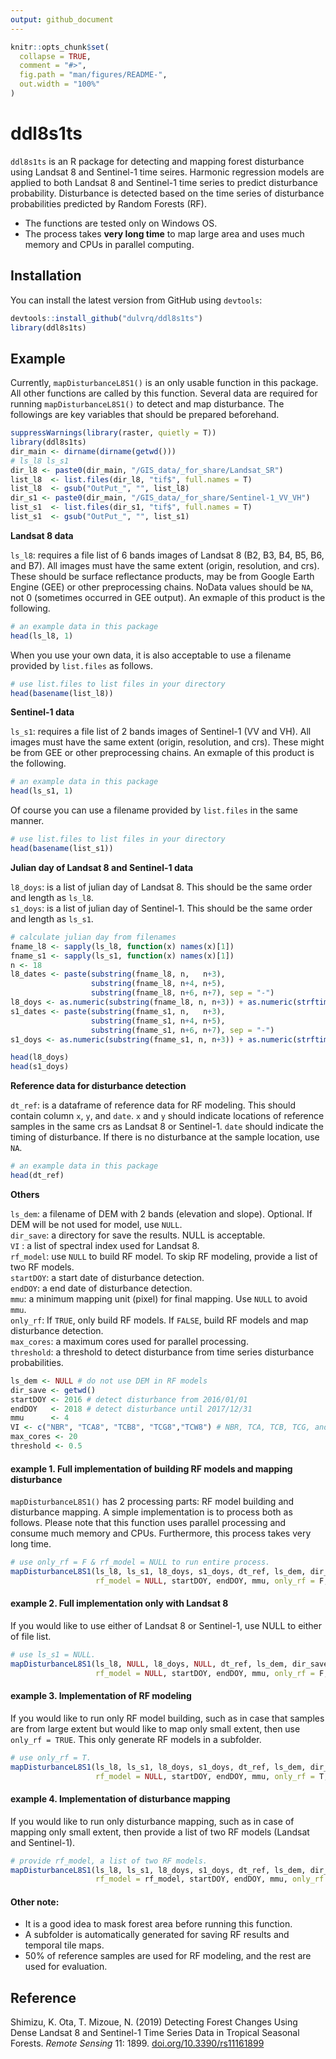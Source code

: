 ---
output: github_document
---

<!-- README.md is generated from README.Rmd. Please edit that file -->

```{r, include = FALSE}
knitr::opts_chunk$set(
  collapse = TRUE,
  comment = "#>",
  fig.path = "man/figures/README-",
  out.width = "100%"
)
```

# ddl8s1ts

<!-- badges: start -->
<!-- badges: end -->

`ddl8s1ts` is an R package for detecting and mapping forest disturbance using Landsat 8 and Sentinel-1 time seires. Harmonic regression models are applied to both Landsat 8 and Sentinel-1 time series to predict disturbance probability. Disturbance is detected based on the time series of disturbance probabilities predicted by Random Forests (RF).

* The functions are tested only on Windows OS. 
* The process takes **very long time** to map large area and uses much memory and CPUs in parallel computing.

## Installation

You can install the latest version from GitHub using `devtools`:

``` r
devtools::install_github("dulvrq/ddl8s1ts")
library(ddl8s1ts)
```

## Example

Currently, `mapDisturbanceL8S1()` is an only usable function in this package. All other functions are called by this function. Several data are required for running `mapDisturbanceL8S1()` to detect and map disturbance. The followings are key variables that should be prepared beforehand.

```{r echo = F}
suppressWarnings(library(raster, quietly = T))
library(ddl8s1ts)
dir_main <- dirname(dirname(getwd()))
# ls_l8 ls_s1
dir_l8 <- paste0(dir_main, "/GIS_data/_for_share/Landsat_SR")
list_l8  <- list.files(dir_l8, "tif$", full.names = T)
list_l8  <- gsub("OutPut_", "", list_l8)
dir_s1 <- paste0(dir_main, "/GIS_data/_for_share/Sentinel-1_VV_VH")
list_s1  <- list.files(dir_s1, "tif$", full.names = T)
list_s1  <- gsub("OutPut_", "", list_s1)
```

**Landsat 8 data**

`ls_l8`: requires a file list of 6 bands images of Landsat 8 (B2, B3, B4, B5, B6, and B7). All images must have the same extent (origin, resolution, and crs). These should be surface reflectance products, may be from Google Earth Engine (GEE) or other preprocessing chains. NoData values should be `NA`, not 0 (sometimes occurred in GEE output). An exmaple of this product is the following.

```{r example_ls_l8}
# an example data in this package
head(ls_l8, 1)
```
When you use your own data, it is also acceptable to use a filename provided by `list.files` as follows.
```{r example_list_l8}
# use list.files to list files in your directory
head(basename(list_l8))
```


**Sentinel-1 data**

`ls_s1`: requires a file list of 2 bands images of Sentinel-1 (VV and VH). All images must have the same extent (origin, resolution, and crs). These might be from GEE or other preprocessing chains. An exmaple of this product is the following.

```{r example_ls_s1}
# an example data in this package
head(ls_s1, 1)
```
Of course you can use a filename provided by `list.files` in the same manner.
```{r example_list_s1}
# use list.files to list files in your directory
head(basename(list_s1))
```


**Julian day of Landsat 8 and Sentinel-1 data**

`l8_doys`: is a list of julian day of Landsat 8. This should be the same order and length as `ls_l8`.   
`s1_doys`: is a list of julian day of Sentinel-1. This should be the same order and length as `ls_s1`.

```{r doys}
# calculate julian day from filenames
fname_l8 <- sapply(ls_l8, function(x) names(x)[1])
fname_s1 <- sapply(ls_s1, function(x) names(x)[1])
n <- 18
l8_dates <- paste(substring(fname_l8, n,   n+3),
                  substring(fname_l8, n+4, n+5),
                  substring(fname_l8, n+6, n+7), sep = "-")
l8_doys <- as.numeric(substring(fname_l8, n, n+3)) + as.numeric(strftime(l8_dates, format = "%j")) / 365
s1_dates <- paste(substring(fname_s1, n,   n+3),
                  substring(fname_s1, n+4, n+5),
                  substring(fname_s1, n+6, n+7), sep = "-")
s1_doys <- as.numeric(substring(fname_s1, n, n+3)) + as.numeric(strftime(s1_dates, format = "%j")) / 365

head(l8_doys)
head(s1_doys)
```

**Reference data for disturbance detection**

`dt_ref`: is a dataframe of reference data for RF modeling. This should contain column `x`, `y`, and `date`. 
`x` and `y` should indicate locations of reference samples in the same crs as Landsat 8 or Sentinel-1. 
`date` should indicate the timing of disturbance. If there is no disturbance at the sample location, use `NA`.

```{r dt_ref}
# an example data in this package
head(dt_ref)
```

**Others**    

`ls_dem`: a filename of DEM with 2 bands (elevation and slope). Optional. If DEM will be not used for model, use `NULL`.   
`dir_save`:	a directory for save the results. NULL is acceptable.  
`VI` : a list of spectral index used for Landsat 8.  
`rf_model`: use `NULL` to build RF model. To skip RF modeling, provide a list of two RF models.    
`startDOY`: a start date of disturbance detection.   
`endDOY`: a end date of disturbance detection.   
`mmu`: a minimum mapping unit (pixel) for final mapping. Use `NULL` to avoid `mmu`.    
`only_rf`: If `TRUE`, only build RF models. If `FALSE`, build RF models and map disturbance detection.    
`max_cores`: a maximum cores used for parallel processing.    
`threshold`: a threshold to detect disturbance from time series disturbance probabilities.

```{r others}
ls_dem <- NULL # do not use DEM in RF models
dir_save <- getwd()
startDOY <- 2016 # detect disturbance from 2016/01/01
endDOY   <- 2018 # detect disturbance until 2017/12/31
mmu      <- 4
VI <- c("NBR", "TCA8", "TCB8", "TCG8","TCW8") # NBR, TCA, TCB, TCG, and TCW
max_cores <- 20
threshold <- 0.5
```

#### example 1. Full implementation of building RF models and mapping disturbance
`mapDisturbanceL8S1()` has 2 processing parts: RF model building and disturbance mapping. A simple implementation is to process both as follows. Please note that this function uses parallel processing and consume much memory and CPUs. Furthermore, this process takes very long time.

```{r sample_1, eval = F}
# use only_rf = F & rf_model = NULL to run entire process.
mapDisturbanceL8S1(ls_l8, ls_s1, l8_doys, s1_doys, dt_ref, ls_dem, dir_save, VI,
                   rf_model = NULL, startDOY, endDOY, mmu, only_rf = F, max_cores, threshold)
```

#### example 2. Full implementation only with Landsat 8
If you would like to use either of Landsat 8 or Sentinel-1, use NULL to either of file list.

```{r sample_2, eval = F}
# use ls_s1 = NULL.
mapDisturbanceL8S1(ls_l8, NULL, l8_doys, NULL, dt_ref, ls_dem, dir_save, VI,
                   rf_model = NULL, startDOY, endDOY, mmu, only_rf = F, max_cores, threshold)
```

#### example 3. Implementation of RF modeling
If you would like to run only RF model building, such as in case that samples are from large extent but would like to map only small extent, then use `only_rf = TRUE`. This only generate RF models in a subfolder.

```{r sample_3, eval = F}
# use only_rf = T.
mapDisturbanceL8S1(ls_l8, ls_s1, l8_doys, s1_doys, dt_ref, ls_dem, dir_save, VI,
                   rf_model = NULL, startDOY, endDOY, mmu, only_rf = T, max_cores, threshold)
```

#### example 4. Implementation of disturbance mapping
If you would like to run only disturbance mapping, such as in case of mapping only small extent, then provide a list of two RF models (Landsat and Sentinel-1). 

```{r sample_4, eval = F}
# provide rf_model, a list of two RF models.
mapDisturbanceL8S1(ls_l8, ls_s1, l8_doys, s1_doys, dt_ref, ls_dem, dir_save, VI,
                   rf_model = rf_model, startDOY, endDOY, mmu, only_rf = F, max_cores, threshold)
```


#### Other note:
- It is a good idea to mask forest area before running this function.   
- A subfolder is automatically generated for saving RF results and temporal tile maps.  
- 50% of reference samples are used for RF modeling, and the rest are used for evaluation.



## Reference
Shimizu, K. Ota, T. Mizoue, N. (2019) Detecting Forest Changes Using Dense Landsat 8 and Sentinel-1 Time Series Data in Tropical Seasonal Forests. _Remote Sensing_ 11: 1899. [doi.org/10.3390/rs11161899](https://doi.org/10.3390/rs11161899)
